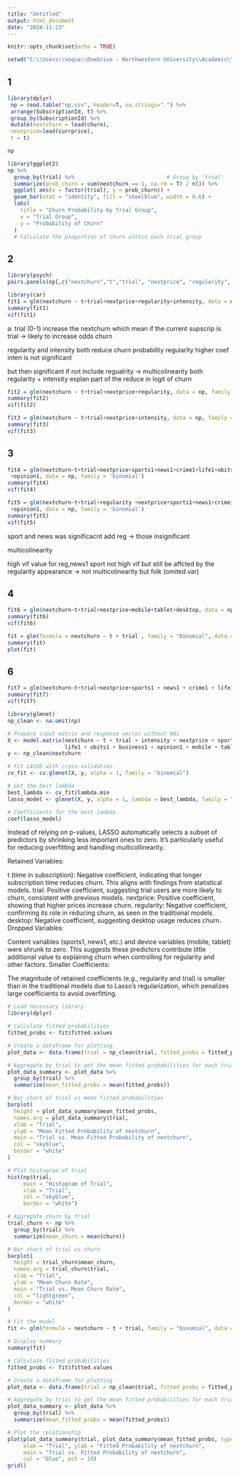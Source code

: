 ```yaml
---
title: "Untitled"
output: html_document
date: "2024-11-23"
---
```


```r
knitr::opts_chunk$set(echo = TRUE)
```

```r
setwd("C:\\Users\\voqua\\OneDrive - Northwestern University\\Academic\\Northwestern\\mlds-401-machine learning 1\\final project")
```

## 1
```r
library(dplyr)
 np = read.table("np.csv", header=T, na.strings=".") %>%
 arrange(SubscriptionId, t) %>%
 group_by(SubscriptionId) %>%
 mutate(nextchurn = lead(churn),
 nextprice=lead(currprice),
 t = t)
```


```r
np
```

```r
library(ggplot2)
np %>%
  group_by(trial) %>%                             # Group by 'trial'
  summarize(prob_churn = sum(nextchurn == 1, na.rm = T) / n()) %>%
  ggplot( aes(x = factor(trial), y = prob_churn)) +
  geom_bar(stat = "identity", fill = "steelblue", width = 0.6) +
  labs(
    title = "Churn Probability by Trial Group",
    x = "Trial Group",
    y = "Probability of Churn"
  )
  # Calculate the proportion of churn within each trial group
```


## 2
```r
library(psych)
pairs.panels(np[,c("nextchurn","t","trial", "nextprice", "regularity", "intensity")], stars=T) 
```

```r
library(car)
fit1 = glm(nextchurn ~ t+trial+nextprice+regularity+intensity, data = np, family = "binomial")
summary(fit1)
vif(fit1)
```
a: trial (0-1) increase the nextchurn which mean if the current supscrip is trial -> likely to increase odds churn 

regularity and intensity both reduce churn probability 
regularity higher coef
inten is  not significant

but then significant if not include regualrity -> multicolinearity 
both regularity + intensity explan part of the reduce in logit of churn 


```r
fit2 = glm(nextchurn ~ t+trial+nextprice+regularity, data = np, family = binomial)
summary(fit2)
vif(fit2)
```

```r
fit3 = glm(nextchurn ~ t+trial+nextprice+intensity, data = np, family = "binomial")
summary(fit3)
vif(fit3)
```


## 3
```r
fit4 = glm(nextchurn~t+trial+nextprice+sports1+news1+crime1+life1+obits1+business1
 +opinion1, data = np, family = 'binomial')
summary(fit4)
vif(fit4)
```
```r
fit5 = glm(nextchurn~t+trial+regularity +nextprice+sports1+news1+crime1+life1+obits1+business1
 +opinion1, data = np, family = 'binomial')
summary(fit5)
vif(fit5)
```
sport and news was significacnt 
add reg -> those insignificant

multicolinearity

high vif value for reg,news1
sport not high vif but still be affcted by the regularity appearance -> not multicolinearity but folk (omited var)


## 4
```r
fit6 = glm(nextchurn~t+trial+nextprice+mobile+tablet+desktop, data = np, family = 'binomial')
summary(fit6)
vif(fit6)
```


```r
fit = glm(formula = nextchurn ~ t + trial , family = "binomial", data = np)
summary(fit)
plot(fit)
```



## 6

```r
fit7 = glm(nextchurn~t+trial+nextprice+sports1 + news1 + crime1 + life1 + obits1 + business1 + opinion1+ mobile+tablet+desktop, data = np, family = 'binomial')
summary(fit7)
vif(fit7)
```


```r
library(glmnet)
np_clean <- na.omit(np)

# Prepare input matrix and response vector without NAs
X <- model.matrix(nextchurn ~ t + trial + intensity + nextprice + sports1 + news1 + crime1 +
                  life1 + obits1 + business1 + opinion1 + mobile + tablet + desktop, data = np_clean)[, -1]
y <- np_clean$nextchurn

# Fit LASSO with cross-validation
cv_fit <- cv.glmnet(X, y, alpha = 1, family = "binomial")

# Get the best lambda
best_lambda <- cv_fit$lambda.min
lasso_model <- glmnet(X, y, alpha = 1, lambda = best_lambda, family = "binomial")

# Coefficients for the best lambda
coef(lasso_model)
```
Instead of relying on p-values, LASSO automatically selects a subset of predictors by shrinking less important ones to zero. It’s particularly useful for reducing overfitting and handling multicollinearity.

Retained Variables:

t (time in subscription): Negative coefficient, indicating that longer subscription time reduces churn. This aligns with findings from statistical models.
trial: Positive coefficient, suggesting trial users are more likely to churn, consistent with previous models.
nextprice: Positive coefficient, showing that higher prices increase churn.
regularity: Negative coefficient, confirming its role in reducing churn, as seen in the traditional models.
desktop: Negative coefficient, suggesting desktop usage reduces churn.
Dropped Variables:

Content variables (sports1, news1, etc.) and device variables (mobile, tablet) were shrunk to zero. This suggests these predictors contribute little additional value to explaining churn when controlling for regularity and other factors.
Smaller Coefficients:

The magnitude of retained coefficients (e.g., regularity and trial) is smaller than in the traditional models due to Lasso's regularization, which penalizes large coefficients to avoid overfitting.

```r
# Load necessary library
library(dplyr)

# Calculate fitted probabilities
fitted_probs <- fit$fitted.values

# Create a dataframe for plotting
plot_data <- data.frame(trial = np_clean$trial, fitted_probs = fitted_probs)

# Aggregate by trial to get the mean fitted probabilities for each trial
plot_data_summary <- plot_data %>%
  group_by(trial) %>%
  summarize(mean_fitted_probs = mean(fitted_probs))

# Bar chart of trial vs mean fitted probabilities
barplot(
  height = plot_data_summary$mean_fitted_probs,
  names.arg = plot_data_summary$trial,
  xlab = "Trial",
  ylab = "Mean Fitted Probability of nextchurn",
  main = "Trial vs. Mean Fitted Probability of nextchurn",
  col = "skyblue",
  border = "white"
)


```
```r
# Plot histogram of trial
hist(np$trial, 
     main = "Histogram of Trial", 
     xlab = "Trial", 
     col = "skyblue", 
     border = "white")
```
```r
# Aggregate churn by trial
trial_churn <- np %>%
  group_by(trial) %>%
  summarize(mean_churn = mean(churn))

# Bar chart of trial vs churn
barplot(
  height = trial_churn$mean_churn,
  names.arg = trial_churn$trial,
  xlab = "Trial",
  ylab = "Mean Churn Rate",
  main = "Trial vs. Mean Churn Rate",
  col = "lightgreen",
  border = "white"
)

```

```r
# Fit the model
fit <- glm(formula = nextchurn ~ t + trial, family = "binomial", data = np_clean)

# Display summary
summary(fit)

```

```r
# Calculate fitted probabilities
fitted_probs <- fit$fitted.values

# Create a dataframe for plotting
plot_data <- data.frame(trial = np_clean$trial, fitted_probs = fitted_probs)

# Aggregate by trial to get the mean fitted probabilities for each trial
plot_data_summary <- plot_data %>%
  group_by(trial) %>%
  summarize(mean_fitted_probs = mean(fitted_probs))

# Plot the relationship
plot(plot_data_summary$trial, plot_data_summary$mean_fitted_probs, type = "b",
     xlab = "Trial", ylab = "Fitted Probability of nextchurn",
     main = "Trial vs. Fitted Probability of nextchurn",
     col = "blue", pch = 19)
grid()

```





